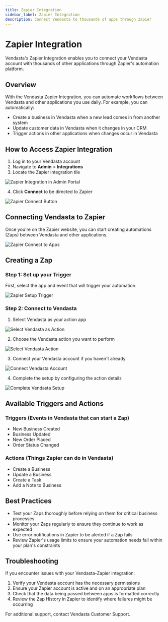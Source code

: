 ```yaml
---
title: Zapier Integration
sidebar_label: Zapier Integration
description: Connect Vendasta to thousands of apps through Zapier
---
```


# Zapier Integration

Vendasta's Zapier Integration enables you to connect your Vendasta account with thousands of other applications through Zapier's automation platform.

## Overview

With the Vendasta Zapier Integration, you can automate workflows between Vendasta and other applications you use daily. For example, you can automatically:

- Create a business in Vendasta when a new lead comes in from another system
- Update customer data in Vendasta when it changes in your CRM
- Trigger actions in other applications when changes occur in Vendasta

## How to Access Zapier Integration

1. Log in to your Vendasta account
2. Navigate to **Admin** > **Integrations**
3. Locate the Zapier integration tile

![Zapier Integration in Admin Portal](/img/administration/zapier/zapier_admin_integrations.jpg)

4. Click **Connect** to be directed to Zapier

![Zapier Connect Button](/img/administration/zapier/zapier_connect_button.jpg)

## Connecting Vendasta to Zapier

Once you're on the Zapier website, you can start creating automations (Zaps) between Vendasta and other applications.

![Zapier Connect to Apps](/img/administration/zapier/zapier_connect_to_apps.jpg)

## Creating a Zap

### Step 1: Set up your Trigger
First, select the app and event that will trigger your automation.

![Zapier Setup Trigger](/img/administration/zapier/zapier_setup_trigger.jpg)

### Step 2: Connect to Vendasta

1. Select Vendasta as your action app

![Select Vendasta as Action](/img/administration/zapier/zapier_select_vendasta.jpg)

2. Choose the Vendasta action you want to perform

![Select Vendasta Action](/img/administration/zapier/zapier_select_action.jpg)

3. Connect your Vendasta account if you haven't already

![Connect Vendasta Account](/img/administration/zapier/zapier_connect_account.jpg)

4. Complete the setup by configuring the action details

![Complete Vendasta Setup](/img/administration/zapier/zapier_complete_setup.jpg)

## Available Triggers and Actions

### Triggers (Events in Vendasta that can start a Zap)
- New Business Created
- Business Updated
- New Order Placed
- Order Status Changed

### Actions (Things Zapier can do in Vendasta)
- Create a Business
- Update a Business
- Create a Task
- Add a Note to Business

## Best Practices

- Test your Zaps thoroughly before relying on them for critical business processes
- Monitor your Zaps regularly to ensure they continue to work as expected
- Use error notifications in Zapier to be alerted if a Zap fails
- Review Zapier's usage limits to ensure your automation needs fall within your plan's constraints

## Troubleshooting

If you encounter issues with your Vendasta-Zapier integration:

1. Verify your Vendasta account has the necessary permissions
2. Ensure your Zapier account is active and on an appropriate plan
3. Check that the data being passed between apps is formatted correctly
4. Review the Zap History in Zapier to identify where failures might be occurring

For additional support, contact Vendasta Customer Support.
